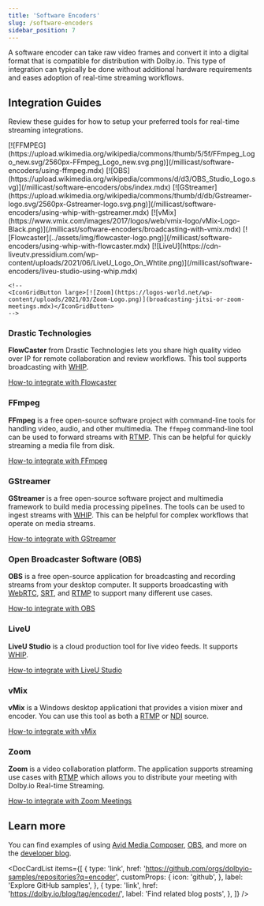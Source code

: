 ```yaml
---
title: 'Software Encoders'
slug: /software-encoders
sidebar_position: 7
---
```



A software encoder can take raw video frames and convert it into a digital format that is compatible for distribution with Dolby.io. This type of integration can typically be done without additional hardware requirements and eases adoption of real-time streaming workflows.

## Integration Guides

Review these guides for how to setup your preferred tools for real-time streaming integrations.


<!-- prettier-ignore-start -->

<IconGrid>
    <IconGridButton large>[![FFMPEG](https://upload.wikimedia.org/wikipedia/commons/thumb/5/5f/FFmpeg_Logo_new.svg/2560px-FFmpeg_Logo_new.svg.png)](/millicast/software-encoders/using-ffmpeg.mdx)</IconGridButton>
    <IconGridButton large>[![OBS](https://upload.wikimedia.org/wikipedia/commons/d/d3/OBS_Studio_Logo.svg)](/millicast/software-encoders/obs/index.mdx)</IconGridButton>
    <IconGridButton large>[![GStreamer](https://upload.wikimedia.org/wikipedia/commons/thumb/d/db/Gstreamer-logo.svg/2560px-Gstreamer-logo.svg.png)](/millicast/software-encoders/using-whip-with-gstreamer.mdx)</IconGridButton>
    <IconGridButton large>[![vMix](https://www.vmix.com/images/2017/logos/web/vmix-logo/vMix-Logo-Black.png)](/millicast/software-encoders/broadcasting-with-vmix.mdx)</IconGridButton>
    <IconGridButton large>[![Flowcaster](../assets/img/flowcaster-logo.png)](/millicast/software-encoders/using-whip-with-flowcaster.mdx)</IconGridButton>
    <IconGridButton large>[![LiveU](https://cdn-liveutv.pressidium.com/wp-content/uploads/2021/06/LiveU_Logo_On_Whtite.png)](/millicast/software-encoders/liveu-studio-using-whip.mdx)</IconGridButton>

    <!--
    <IconGridButton large>[![Zoom](https://logos-world.net/wp-content/uploads/2021/03/Zoom-Logo.png)](broadcasting-jitsi-or-zoom-meetings.mdx)</IconGridButton>
    -->

</IconGrid>
<!-- prettier-ignore-end -->

### Drastic Technologies

**FlowCaster** from Drastic Technologies lets you share high quality video over IP for remote collaboration and review workflows. This tool supports broadcasting with [WHIP](/millicast/broadcast/webrtc-whip.mdx).

[How-to integrate with Flowcaster](/millicast/software-encoders/using-whip-with-flowcaster.mdx)

### FFmpeg

**FFmpeg** is a free open-source software project with command-line tools for handling video, audio, and other multimedia. The `ffmpeg` command-line tool can be used to forward streams with [RTMP](/millicast/broadcast/using-rtmp-and-rtmps.mdx). This can be helpful for quickly streaming a media file from disk.

[How-to integrate with FFmpeg](/millicast/software-encoders/using-ffmpeg.mdx)

### GStreamer

**GStreamer** is a free open-source software project and multimedia framework to build media processing pipelines. The tools can be used to ingest streams with [WHIP](/millicast/broadcast/webrtc-whip.mdx). This can be helpful for complex workflows that operate on media streams.

[How-to integrate with GStreamer](/millicast/software-encoders/using-whip-with-gstreamer.mdx)

### Open Broadcaster Software (OBS)

**OBS** is a free open-source application for broadcasting and recording streams from your desktop computer. It supports broadcasting with [WebRTC](/millicast/broadcast/webrtc-whip.mdx), [SRT](/millicast/broadcast/using-srt.mdx), and [RTMP](/millicast/broadcast/using-rtmp-and-rtmps.mdx) to support many different use cases.

[How-to integrate with OBS](/millicast/software-encoders/obs/index.mdx)

### LiveU

**LiveU Studio** is a cloud production tool for live video feeds. It supports [WHIP](/millicast/broadcast/webrtc-whip.mdx).

[How-to integrate with LiveU Studio](/millicast/software-encoders/liveu-studio-using-whip.mdx)

### vMix

**vMix** is a Windows desktop applicationi that provides a vision mixer and encoder. You can use this tool as both a [RTMP](/millicast/broadcast/using-rtmp-and-rtmps.mdx) or [NDI](/millicast/broadcast/using-ndi.md) source.

[How-to integrate with vMix](/millicast/software-encoders/broadcasting-with-vmix.mdx)

### Zoom

**Zoom** is a video collaboration platform. The application supports streaming use cases with [RTMP](/millicast/broadcast/using-rtmp-and-rtmps.mdx) which allows you to distribute your meeting with Dolby.io Real-time Streaming.

[How-to integrate with Zoom Meetings](/millicast/software-encoders/broadcasting-jitsi-or-zoom-meetings.mdx)

## Learn more

You can find examples of using [Avid Media Composer](https://dolby.io/blog/collaborative-post-production-with-avid-media-composer/), [OBS](https://dolby.io/blog/using-webrtc-in-obs-for-remote-live-production/), and more on the [developer blog](https://dolby.io/blog/tag/encoder/).

<DocCardList
  items={[
    {
      type: 'link',
      href: 'https://github.com/orgs/dolbyio-samples/repositories?q=encoder',
      customProps: {
        icon: 'github',
      },
      label: 'Explore GitHub samples',
    },
    {
      type: 'link',
      href: 'https://dolby.io/blog/tag/encoder/',
      label: 'Find related blog posts',
    },
  ]}
/>
